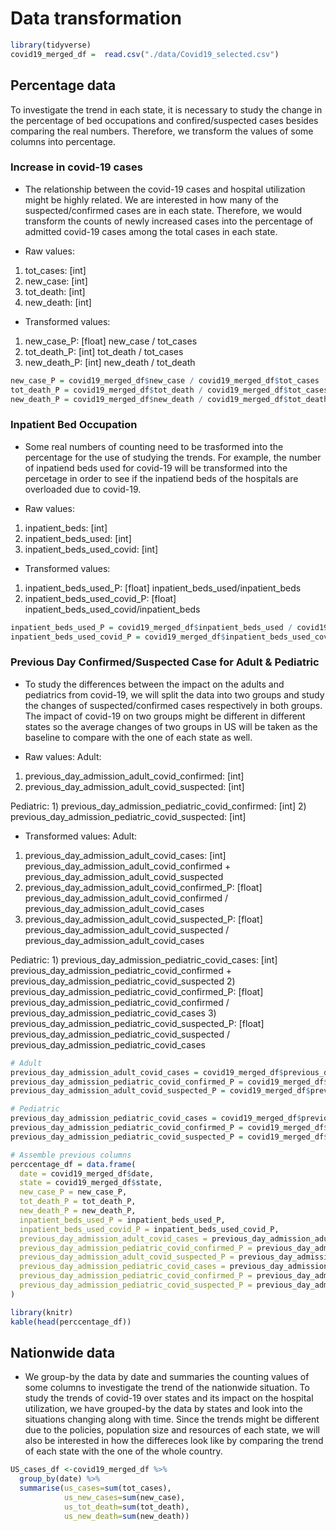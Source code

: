 # Data transformation

```r
library(tidyverse)
covid19_merged_df =  read.csv("./data/Covid19_selected.csv")
```

## Percentage data
To investigate the trend in each state, it is necessary to study the change in the percentage of bed occupations and confired/suspected cases besides comparing the real numbers. Therefore, we transform the values of some columns into percentage.

### Increase in covid-19 cases
* The relationship between the covid-19 cases and hospital utilization might be highly related. We are interested in how many of the suspected/confirmed cases are in each state. Therefore, we would transform the counts of newly increased cases into the percentage of admitted covid-19 cases among the total cases in each state.

* Raw values:
1) tot_cases: [int] 
2) new_case: [int] 
3) tot_death: [int] 
4) new_death: [int] 

* Transformed values:
1) new_case_P: [float] new_case / tot_cases
2) tot_death_P: [int] tot_death / tot_cases
3) new_death_P: [int] new_death / tot_death
    
```r
new_case_P = covid19_merged_df$new_case / covid19_merged_df$tot_cases
tot_death_P = covid19_merged_df$tot_death / covid19_merged_df$tot_cases
new_death_P = covid19_merged_df$new_death / covid19_merged_df$tot_death
```

### Inpatient Bed Occupation
* Some real numbers of counting need to be trasformed into the percentage for the use of studying the trends. For example, the number of inpatiend beds used for covid-19 will be transformed into the percetage in order to see if the inpatiend beds of the hospitals are overloaded due to covid-19.

* Raw values:
1) inpatient_beds: [int]
2) inpatient_beds_used: [int]
3) inpatient_beds_used_covid: [int]

* Transformed values:
1) inpatient_beds_used_P: [float] inpatient_beds_used/inpatient_beds
2) inpatient_beds_used_covid_P: [float]  inpatient_beds_used_covid/inpatient_beds
    
```r
inpatient_beds_used_P = covid19_merged_df$inpatient_beds_used / covid19_merged_df$inpatient_beds
inpatient_beds_used_covid_P = covid19_merged_df$inpatient_beds_used_covid / covid19_merged_df$inpatient_beds
```

### Previous Day Confirmed/Suspected Case for Adult & Pediatric
* To study the differences between the impact on the adults and pediatrics from covid-19, we will split the data into two groups and study the changes of suspected/confirmed cases respectively in both groups. The impact of covid-19 on two groups might be different in different states so the average changes of two groups in US will be taken as the baseline to compare with the one of each state as well.

* Raw values:
Adult:  
1) previous_day_admission_adult_covid_confirmed: [int]
2) previous_day_admission_adult_covid_suspected: [int]

Pediatric:
1) previous_day_admission_pediatric_covid_confirmed: [int]
2) previous_day_admission_pediatric_covid_suspected: [int]

* Transformed values:
Adult:
1) previous_day_admission_adult_covid_cases: [int] previous_day_admission_adult_covid_confirmed + previous_day_admission_adult_covid_suspected
2) previous_day_admission_adult_covid_confirmed_P: [float] previous_day_admission_adult_covid_confirmed / previous_day_admission_adult_covid_cases
3) previous_day_admission_adult_covid_suspected_P: [float] previous_day_admission_adult_covid_suspected / previous_day_admission_adult_covid_cases

Pediatric:
1) previous_day_admission_pediatric_covid_cases: [int] previous_day_admission_pediatric_covid_confirmed + previous_day_admission_pediatric_covid_suspected
2) previous_day_admission_pediatric_covid_confirmed_P: [float] previous_day_admission_pediatric_covid_confirmed / previous_day_admission_pediatric_covid_cases
3) previous_day_admission_pediatric_covid_suspected_P: [float] previous_day_admission_pediatric_covid_suspected / previous_day_admission_pediatric_covid_cases

```r
# Adult
previous_day_admission_adult_covid_cases = covid19_merged_df$previous_day_admission_adult_covid_confirmed + covid19_merged_df$previous_day_admission_adult_covid_suspected
previous_day_admission_pediatric_covid_confirmed_P = covid19_merged_df$previous_day_admission_adult_covid_confirmed / previous_day_admission_adult_covid_cases
previous_day_admission_adult_covid_suspected_P = covid19_merged_df$previous_day_admission_adult_covid_suspected / previous_day_admission_adult_covid_cases

# Pediatric
previous_day_admission_pediatric_covid_cases = covid19_merged_df$previous_day_admission_pediatric_covid_confirmed + covid19_merged_df$previous_day_admission_pediatric_covid_suspected
previous_day_admission_pediatric_covid_confirmed_P = covid19_merged_df$previous_day_admission_pediatric_covid_confirmed / previous_day_admission_pediatric_covid_cases
previous_day_admission_pediatric_covid_suspected_P = covid19_merged_df$previous_day_admission_pediatric_covid_suspected / previous_day_admission_pediatric_covid_cases
```

```r
# Assemble previous columns
perccentage_df = data.frame(
  date = covid19_merged_df$date,
  state = covid19_merged_df$state,
  new_case_P = new_case_P,
  tot_death_P = tot_death_P,
  new_death_P = new_death_P,
  inpatient_beds_used_P = inpatient_beds_used_P,
  inpatient_beds_used_covid_P = inpatient_beds_used_covid_P,
  previous_day_admission_adult_covid_cases = previous_day_admission_adult_covid_cases,
  previous_day_admission_pediatric_covid_confirmed_P = previous_day_admission_pediatric_covid_confirmed_P,
  previous_day_admission_adult_covid_suspected_P = previous_day_admission_adult_covid_suspected_P,
  previous_day_admission_pediatric_covid_cases = previous_day_admission_pediatric_covid_cases,
  previous_day_admission_pediatric_covid_confirmed_P = previous_day_admission_pediatric_covid_confirmed_P,
  previous_day_admission_pediatric_covid_suspected_P = previous_day_admission_pediatric_covid_suspected_P
)

library(knitr)
kable(head(perccentage_df))
```

## Nationwide data
* We group-by the data by date and summaries the counting values of some columns to investigate the trend of the nationwide situation. To study the trends of covid-19 over states and its impact on the hospital utilization, we have grouped-by the data by states and look into the situations changing along with time. Since the trends might be different due to the policies, population size and resources of each state, we will also be interested in how the differeces look like by comparing the trend of each state with the one of the whole country.

```r
US_cases_df <-covid19_merged_df %>% 
  group_by(date) %>% 
  summarise(us_cases=sum(tot_cases),
            us_new_cases=sum(new_case),
            us_tot_death=sum(tot_death),
            us_new_death=sum(new_death))
```